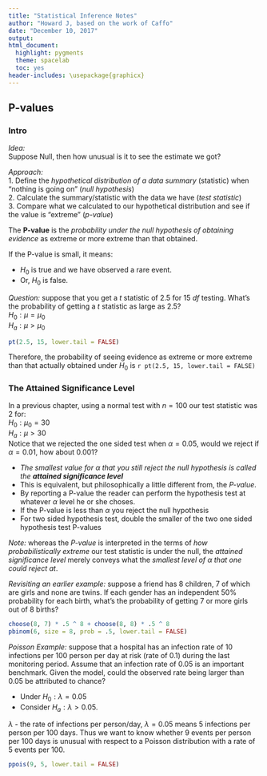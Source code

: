 ```yaml
---
title: "Statistical Inference Notes"
author: "Howard J, based on the work of Caffo"
date: "December 10, 2017"
output:
html_document:
  highlight: pygments
  theme: spacelab
  toc: yes
header-includes: \usepackage{graphicx}
---
```




## P-values      
### Intro
*Idea:*  
Suppose Null, then how unusual is it to see the estimate we got?  

*Approach:*  
1. Define the *hypothetical distribution of a data summary* (statistic) when "nothing is going on" (*null hypothesis*)  
2. Calculate the summary/statistic with the data we have (*test statistic*)  
3. Compare what we calculated to our hypothetical distribution and see if the value is "extreme" (*p-value*)  

The __P-value__ is the *probability under the null hypothesis of obtaining evidence* as extreme or more extreme than that obtained.


If the P-value is small, it means:  

* $H_0$ is true and we have observed a rare event.  
* Or, $H_0$ is false.  


*Question:* suppose that you get a $t$ statistic of $2.5$ for $15\:df$ testing. What's the probability of getting a $t$ statistic as large as $2.5$?  
$H_0:\mu = \mu_0$  
$H_a : \mu > \mu_0$    
```r
pt(2.5, 15, lower.tail = FALSE)
```
Therefore, the probability of seeing evidence as extreme or more extreme than that actually obtained under $H_0$ is `r pt(2.5, 15, lower.tail = FALSE)`


### The Attained Significance Level
In a previous chapter, using a normal test with $n=100$ our test statistic was $2$ for:  
$H_0 : \mu_0  = 30$  
$H_a:\mu > 30$   
Notice that we rejected the one sided test when $\alpha = 0.05$, would we reject if $\alpha = 0.01$, how about $0.001$?  

* *The smallest value for $\alpha$ that you still reject the null hypothesis is called the __attained significance level__*  
* This is equivalent, but philosophically a little different from, the *P-value*.  
* By reporting a P-value the reader can perform the hypothesis test at whatever $\alpha$ level he or she choses.  
* If the P-value is less than $\alpha$ you reject the null hypothesis  
* For two sided hypothesis test, double the smaller of the two one sided hypothesis test P-values  

*Note:* whereas the *P-value* is interpreted in the terms of *how probabilistically extreme* our test statistic is under the null, the *attained significance level* merely conveys what the *smallest level of $\alpha$ that one could reject at*.  

*Revisiting an earlier example:* suppose a friend has $8$ children, $7$ of which are girls and none are twins. If each gender has an independent $50$% probability for each birth, what's the probability of getting $7$ or more girls out of $8$ births?
```r
choose(8, 7) * .5 ^ 8 + choose(8, 8) * .5 ^ 8
pbinom(6, size = 8, prob = .5, lower.tail = FALSE)
```

*Poisson Example:* suppose that a hospital has an infection rate of 10 infections per 100 person per day at risk (rate of 0.1) during the last monitoring period. Assume that an infection rate of 0.05 is an important benchmark. Given the model, could the observed rate being larger than 0.05 be attributed to chance?  

* Under $H_0: \lambda = 0.05$
* Consider $H_a: \lambda > 0.05$.  

$\lambda$ - the rate of infections per person/day, $\lambda = 0.05$ means 5 infections per person per 100 days. Thus we want to know whether 9 events per person per 100 days is unusual with respect to a Poisson distribution with a rate of 5 events per 100.  

```r
ppois(9, 5, lower.tail = FALSE)
```
